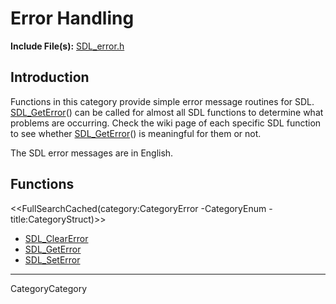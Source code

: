 
= Error Handling =

'''Include File(s):'''  [https://github.com/libsdl-org/SDL/blob/SDL2/include/SDL_error.h SDL_error.h]


== Introduction ==

Functions in this category provide simple error message routines for SDL. [[SDL_GetError]]() can be called for almost all SDL functions to determine what problems are occurring. Check the wiki page of each specific SDL function to see whether [[SDL_GetError]]() is meaningful for them or not.

The SDL error messages are in English.

<!-- #Remove this line and the ## below to use this markup if it becomes relevant to this category -->
<!-- #== Enumerations == -->
<!-- #<<FullSearchCached(category:CategoryEnum CategoryError -title:SGEnumerations)>> -->

<!-- #== Structures == -->
<!-- #<<FullSearchCached(category:CategoryStruct CategoryError -title:SGStructures)>> -->

== Functions ==
<<FullSearchCached(category:CategoryError -CategoryEnum -title:CategoryStruct)>>

<!-- BEGIN CATEGORY LIST -->
* [[SDL_ClearError]]
* [[SDL_GetError]]
* [[SDL_SetError]]
<!-- END CATEGORY LIST -->
----
CategoryCategory
